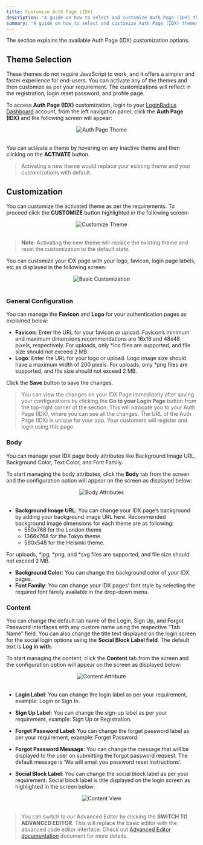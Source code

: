 ```yaml
---
title: Customize Auth Page (IDX)
description: "A guide on how to select and customize Auth Page (IDX) themes."
summary: "A guide on how to select and customize Auth Page (IDX) themes"
---
```



The section explains the available Auth Page (IDX) customization options.

## Theme Selection

These themes do not require JavaScript to work, and it offers a simpler and faster experience for end-users. You can activate any of the themes and then customize as per your requirement. The customizations will reflect in the registration, login reset password, and profile page.

To access **Auth Page (IDX)** customization, login to your [LoginRadius Dashboard](https://dashboard.loginradius.com/dashboard) account, from the left navigation panel, click the **Auth Page (IDX)** and the following screen will appear:

<div style="text-align:center">
  <img src="../assets/howto/auth-page-customization/theme-selection.png" alt="Auth Page Theme" />
</div>
<br/>


You can activate a theme by hovering on any inactive theme and then clicking on the **ACTIVATE** button.

> Activating a new theme would replace your existing theme and your customizations with default.

## Customization

You can customize the activated theme as per the requirements. To proceed click the **CUSTOMIZE** button highlighted in the following screen:

<div style="text-align:center">
  <img src="../assets/howto/auth-page-customization/customize-theme.png" alt="Customize Theme" /> 
</div>
<br/>




> **Note**: Activating the new theme will replace the existing theme and reset the customization to the default state.

You can customize your IDX page with your logo, favicon, login page labels, etc as displayed in the following screen:

<div style="text-align:center">
  <img src="../assets/howto/auth-page-customization/basic-customization.png" alt="Basic Customization" />
</div>
<br/>

### General Configuration
You can manage the **Favicon** and **Logo** for your authentication pages as explained below: 
- **Favicon**: Enter the URL for your favicon or upload. Favicon’s minimum and maximum dimensions recommendations are 16x16 and 48x48 pixels, respectively. For uploads, only *ico files are supported, and file size should not exceed 2 MB.
- **Logo**: Enter the URL for your logo or upload. Logo image size should have a maximum width of 200 pixels. For uploads, only *png files are supported, and file size should not exceed 2 MB.
 
Click the **Save** button to save the changes. 

> You can view the changes on your IDX Page immediately after saving your configurations by clicking the **Go to your Login Page** button from the top-right corner of the section. This will navigate you to your Auth Page (IDX), where you can see all the changes. The URL of the Auth Page (IDX) is unique for your app. Your customers will register and login using this page.

### Body
You can manage your IDX page body attributes like Background Image URL, Background Color, Text Color, and Font Family.


To start managing the body attributes, click the **Body** tab from the screen and the configuration option will appear on the screen as displayed below:

<div style="text-align:center">
  <img src="../assets/howto/auth-page-customization/body-attribute.png" alt="Body Attributes" />
</div>
<br/>



- **Background Image URL**: You can change your IDX page’s background by adding your background image URL here. Recommended background image dimensions for each theme are as following:
   - 550x768 for the London theme
   - 1366x768 for the Tokyo theme
   - 580x548 for the Helsinki theme. 

For uploads, *jpg, *png, and *svg files are supported, and file size should not exceed 2 MB.

- **Background Color**: You can change the background color of your IDX pages.
- **Font Family**: You can change your IDX pages’ font style by selecting the required font family available in the drop-down menu.

### <Developer>Content</Developer>

You can change the default tab name of the Login, Sign Up, and Forgot Password interfaces with any custom name using the respective “Tab Name” field. You can also change the title text displayed on the login screen for the social login options using the **Social Block Label field**. The default text is **Log in with**.

To start managing the content, click the **Content** tab from the screen and the configuration option will appear on the screen as displayed below:

<div style="text-align:center">
  <img src="../assets/howto/auth-page-customization/content-attribute.png" alt="Content Attribute" />
</div>
<br/>

 - **Login Label**: You can change the login label as per your requirement, example: Login or Sign In.

- **Sign Up Label**: You can change the sign-up label as per your requirement, example: Sign Up or Registration.

- **Forget Password Label**: You can change the forget password label as per your requirement, example: Forget Password.

- **Forgot Password Message**: You can change the message that will be displayed to the user on submitting the forgot password request. The default message is ‘We will email you password reset instructions’.

- **Social Block Label**: You can change the social block label as per your requirement. Social block label is title displayed on the login screen as highlighted in the screen below:

<div style="text-align:center">
  <img src="../assets/howto/auth-page-customization/content-view.png" alt="Content View" />
</div>
<br/>

> You can switch to our Advanced Editor by clicking the **SWITCH TO ADVANCED EDITOR**. This will replace the basic editor with the advanced code editor interface. Check out [Advanced Editor documentation](/howto/advanced-editor/) document for more details.